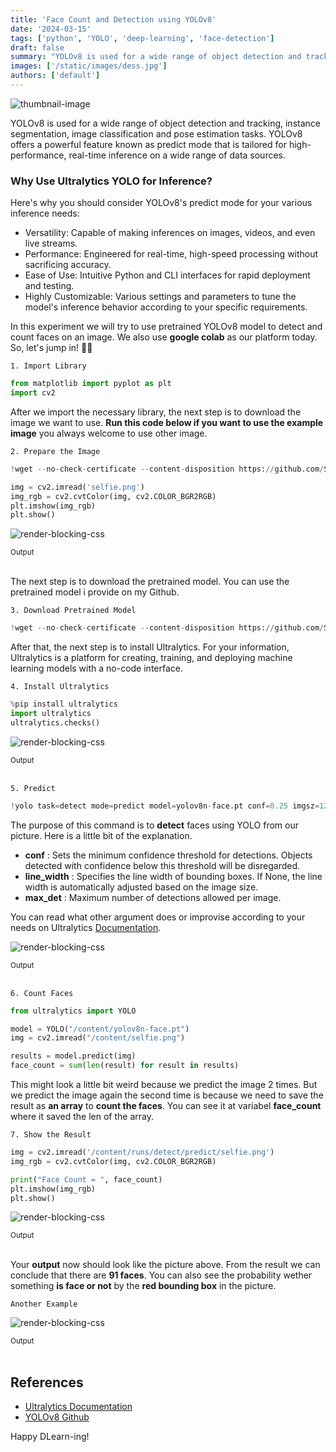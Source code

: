 ```yaml
---
title: 'Face Count and Detection using YOLOv8'
date: '2024-03-15'
tags: ['python', 'YOLO', 'deep-learning', 'face-detection']
draft: false
summary: "YOLOv8 is used for a wide range of object detection and tracking. In this experiment we will use pretrained YOLOv8 to detect and count faces."
images: ['/static/images/dess.jpg']
authors: ['default']
---
```



![thumbnail-image](/static/images/castle.jpg)

<UnsplashPhotoInfo photoURL="https://unsplash.com/photos/closeup-photo-of-castle-with-mist-21DP3hytVHw" author="Cederic Vandenberghe" />

YOLOv8 is used for a wide range of object detection and tracking, instance segmentation, image classification and pose estimation tasks.
YOLOv8 offers a powerful feature known as predict mode that is tailored for high-performance, real-time inference on a wide range of data sources.
### Why Use Ultralytics YOLO for Inference?
Here's why you should consider YOLOv8's predict mode for your various inference needs:
- Versatility: Capable of making inferences on images, videos, and even live streams.
- Performance: Engineered for real-time, high-speed processing without sacrificing accuracy.
- Ease of Use: Intuitive Python and CLI interfaces for rapid deployment and testing.
- Highly Customizable: Various settings and parameters to tune the model's inference behavior according to your specific requirements.

In this experiment we will try to use pretrained YOLOv8 model to detect and count faces on an image. 
We also use **google colab** as our platform today. So, let's jump in! 🤗🤩  

`1. Import Library`
```python
from matplotlib import pyplot as plt
import cv2
```
After we import the necessary library, the next step is to download the image we want to use. **Run this code below if you want to 
use the example image** you always welcome to use other image.

`2. Prepare the Image`
```python
!wget --no-check-certificate --content-disposition https://github.com/Shizu-ka/bruvv/raw/main/selfie.png

img = cv2.imread('selfie.png')
img_rgb = cv2.cvtColor(img, cv2.COLOR_BGR2RGB)
plt.imshow(img_rgb)
plt.show()
```

![render-blocking-css](/static/images/blog-face-detection-count/1.png)
<div style={{ textAlign: 'center', marginTop: '-16px' }}>
  <small>Output</small>
</div>
<br />

The next step is to download the pretrained model. You can use the pretrained model i provide on my Github.

`3. Download Pretrained Model`
```python
!wget --no-check-certificate --content-disposition https://github.com/Shizu-ka/bruvv/raw/main/yolov8n-face.pt
```

After that, the next step is to install Ultralytics. For your information, Ultralytics is a platform for creating, 
training, and deploying machine learning models with a no-code interface.

`4. Install Ultralytics`
```python
%pip install ultralytics
import ultralytics
ultralytics.checks()
```

![render-blocking-css](/static/images/blog-face-detection-count/2.png)
<div style={{ textAlign: 'center', marginTop: '-16px' }}>
  <small>Output</small>
</div>
<br />

`5. Predict`
```python
!yolo task=detect mode=predict model=yolov8n-face.pt conf=0.25 imgsz=1280 line_width=1 max_det=1000 source=selfie.png
```
The purpose of this command is to **detect** faces using YOLO from our picture. Here is a little bit of the explanation.
- **conf** : Sets the minimum confidence threshold for detections. Objects detected with confidence below this threshold will be disregarded.
- **line_width** : Specifies the line width of bounding boxes. If None, the line width is automatically adjusted based on the image size.
- **max_det** : Maximum number of detections allowed per image.

You can read what other argument does or improvise according to your needs on Ultralytics [Documentation](https://docs.ultralytics.com/modes/predict/#inference-arguments).

![render-blocking-css](/static/images/blog-face-detection-count/3.png)
<div style={{ textAlign: 'center', marginTop: '-16px' }}>
  <small>Output</small>
</div>
<br />

`6. Count Faces`
```python
from ultralytics import YOLO

model = YOLO("/content/yolov8n-face.pt")
img = cv2.imread("/content/selfie.png")

results = model.predict(img)
face_count = sum(len(result) for result in results)
```
This might look a little bit weird because we predict the image 2 times. But we predict the image again the second time is because
we need to save the result as **an array** to **count the faces**. You can see it at variabel **face_count** where it saved the len of the array.

`7. Show the Result`
```python
img = cv2.imread('/content/runs/detect/predict/selfie.png')
img_rgb = cv2.cvtColor(img, cv2.COLOR_BGR2RGB)

print("Face Count = ", face_count)
plt.imshow(img_rgb)
plt.show()
```

![render-blocking-css](/static/images/blog-face-detection-count/4.png)
<div style={{ textAlign: 'center', marginTop: '-16px' }}>
  <small>Output</small>
</div>
<br />

Your **output** now should look like the picture above. From the result we can conclude that there are **91 faces**. You can also see the probability wether something **is face or not** by the **red bounding box** in the picture.

`Another Example`

![render-blocking-css](/static/images/blog-face-detection-count/5.png)
<div style={{ textAlign: 'center', marginTop: '-16px' }}>
  <small>Output</small>
</div>
<br />

## References

- [Ultralytics Documentation](https://docs.ultralytics.com/modes/predict/)
- [YOLOv8 Github](https://github.com/ultralytics/ultralytics)

Happy DLearn-ing! <Twemoji emoji="clinking-beer-mugs" />

